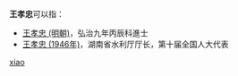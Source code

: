 '''王孝忠'''可以指：
* [[王孝忠_(明朝)|王孝忠 (明朝)]]，弘治九年丙辰科進士
* [[王孝忠_(1946年)|王孝忠 (1946年)]]，湖南省水利厅厅长，第十届全国人大代表

{{disambig}}

[[Category:三字王姓人名消歧义|xiao]]